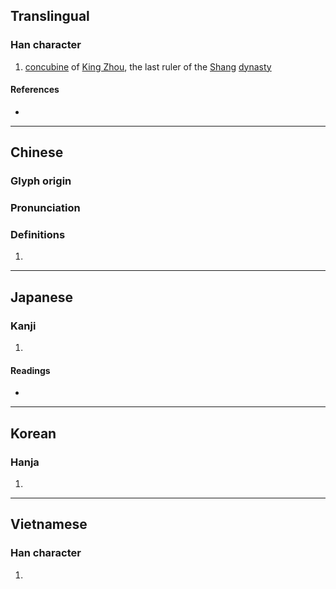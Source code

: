 {{character info/new}}
==Translingual==

===Han character===
{{Han char|rn=38|rad=女|as=05|sn=8|four=46410|canj=VAM|ids=⿰女旦}}

# [[concubine]] of [[w:King Zhou of Shang|King Zhou]], the last ruler of the [[w:Shang Dynasty|Shang]] [[dynasty]]

====References====
* {{Han ref|kx=0257.190|dkj=06129|dj=0522.150|hdz=21036.060|uh=59B2|ud=22962|bh=CC48|bd=52296}}

----

==Chinese==
{{zh-forms}}

===Glyph origin===
{{Han etym}}

===Pronunciation===
{{zh-pron
|m=dá
|c=daat3,taan2
|mc=y
|oc=y
|cat=
}}

===Definitions===
{{zh-hanzi}}

# {{rfdef|zh}}

----

==Japanese==

===Kanji===
{{ja-kanji|grade=|rs=女05}}

# {{defn|lang=ja|sort=女05}}

====Readings====
* {{ja-readings
|goon=たち
|kanon=たつ
|kanyoon=だつ
|kun=}}

----

==Korean==

===Hanja===
{{ko-hanja|hangeul=달|rv=dal|mr=tal}}

# {{defn|lang=ko|sort=女05}}

----

==Vietnamese==

===Han character===
{{vi-hantu|dát|rs=女05}}

# {{defn|lang=vi|sort=女05}}